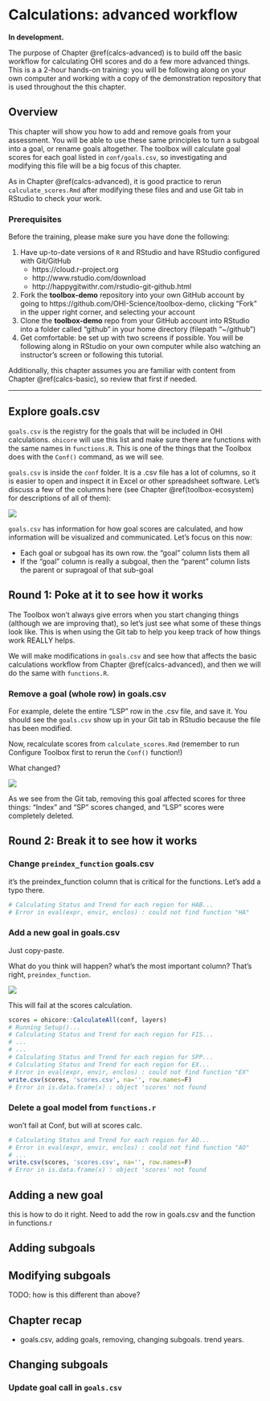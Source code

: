 # Calculations: advanced workflow {#calcs-advanced}

**In development.** 

The purpose of Chapter \@ref(calcs-advanced) is to build off the basic workflow for calculating OHI scores and do a few more advanced things. This is a a 2-hour hands-on training: you will be following along on your own computer and working with a copy of the demonstration repository that is used throughout the this chapter.

## Overview

This chapter will show you how to add and remove goals from your assessment. You will be able to use these same principles to turn a subgoal into a goal, or rename goals altogether. The toolbox will calculate goal scores for each goal listed in `conf/goals.csv`, so investigating and modifying this file will be a big focus of this chapter. 

As in Chapter \@ref(calcs-advanced), it is good practice to rerun `calculate_scores.Rmd` after modifying these files and and use Git tab in RStudio to check your work. 

<!---TODO: add commits, sync to this. we'll also be reverting a lot as we test things. --->

### Prerequisites

Before the training, please make sure you have done the following: 

1. Have up-to-date versions of `R` and RStudio and have RStudio configured with Git/GitHub <!--- TODO (Chapter \@ref(datascience))--->
    - https://cloud.r-project.org
    - http://www.rstudio.com/download 
    - http://happygitwithr.com/rstudio-git-github.html 
1. Fork the **toolbox-demo** repository into your own GitHub account by going to https://github.com/OHI-Science/toolbox-demo, clicking "Fork" in the upper right corner, and selecting your account
1. Clone the **toolbox-demo** repo from your GitHub account into RStudio into a folder called "github" in your home directory (filepath "~/github")
1. Get comfortable: be set up with two screens if possible. You will be following along in RStudio on your own computer while also watching an instructor's screen or following this tutorial.

Additionally, this chapter assumes you are familiar with content from Chapter \@ref(calcs-basic), so review that first if needed. 

----

## Explore goals.csv

`goals.csv` is the registry for the goals that will be included in OHI calculations. `ohicore` will use this list and make sure there are functions with the same names in `functions.R`. This is one of the things that the Toolbox does with the `Conf()` command, as we will see.

`goals.csv` is inside the `conf` folder. It is a .csv file has a lot of columns, so it is easier to open and inspect it in Excel or other spreadsheet software. Let's discuss a few of the columns here (see Chapter \@ref(toolbox-ecosystem) for descriptions of all of them): 

![](https://docs.google.com/drawings/d/e/2PACX-1vRtfUuMpuS49gBTIKRYDsdMmG_0S8V9vxsaaUNQjX-EFn0HnO8xvPygmCDIBRY4JsMluzNBiTYZUv9B/pub?w=960&h=336)

`goals.csv` has information for how goal scores are calculated, and how information will be visualized and communicated. Let's focus on this now: 

- Each goal or subgoal has its own row. the "goal" column lists them all
- If the "goal" column is really a subgoal, then the "parent" column lists the parent or supragoal of that sub-goal

<!--- 
This is where it happens:
```r
conf = ohicore::Conf('conf')
```

TODO ohicore: Conf() should check that all entries in goals.csv are present in functions.r, but it doesn't. 
--->

## Round 1: Poke at it to see how it works

The Toolbox won't always give errors when you start changing things (although we are improving that), so let's just see what some of these things look like. This is when using the Git tab to help you keep track of how things work REALLY helps.

We will make modifications in `goals.csv` and see how that affects the basic calculations workflow from Chapter \@ref(calcs-advanced), and then we will do the same with `functions.R`.

### Remove a goal (whole row) in goals.csv

For example, delete the entire "LSP" row in the .csv file, and save it. You should see the `goals.csv` show up in your Git tab in RStudio because the file has been modified. 

Now, recalculate scores from `calculate_scores.Rmd` (remember to run Configure Toolbox first to rerun the `Conf()` function!)  

What changed?

![](https://docs.google.com/drawings/d/19e7TVvpjUql46afZ38fXfkeKQ5sIkxXSnRIbJjxBzkk/pub?w=960&h=528)

As we see from the Git tab, removing this goal affected scores for three things: "Index" and "SP" scores changed, and "LSP" scores were completely deleted.

<!---TODO: for both a goal and subgoal --->

## Round 2: Break it to see how it works

### Change `preindex_function` goals.csv

it's the preindex_function column that is critical for the functions. 
Let's add a typo there. 

```r
# Calculating Status and Trend for each region for HAB...
# Error in eval(expr, envir, enclos) : could not find function "HA"
```


### Add a new goal in goals.csv

Just copy-paste. 

What do you think will happen? what's the most important column? That's right, `preindex_function`.

![](https://docs.google.com/drawings/d/1yHSVfXvNu5hSTEa12uSD7mGQAUNDBSsgkaKYj01nEYc/pub?w=960&h=192)

This will fail at the scores calculation. 

```r
scores = ohicore::CalculateAll(conf, layers)
# Running Setup()...
# Calculating Status and Trend for each region for FIS...
# ...
# ...
# Calculating Status and Trend for each region for SPP...
# Calculating Status and Trend for each region for EX...
# Error in eval(expr, envir, enclos) : could not find function "EX"
write.csv(scores, 'scores.csv', na='', row.names=F)
# Error in is.data.frame(x) : object 'scores' not found
```

### Delete a goal model from `functions.r`

won't fail at Conf, but will at scores calc.
```r
# Calculating Status and Trend for each region for AO...
# Error in eval(expr, envir, enclos) : could not find function "AO"
# ...
write.csv(scores, 'scores.csv', na='', row.names=F)
# Error in is.data.frame(x) : object 'scores' not found
```

## Adding a new goal

this is how to do it right. Need to add the row in goals.csv and the function in functions.r

## Adding subgoals

## Modifying subgoals
TODO: how is this different than above?



## Chapter recap

- goals.csv, adding goals, removing, changing subgoals. trend years. 

## Changing subgoals 

### Update goal call in `goals.csv`

<!---TODISCUSS: maybe this detail should go somewhere else and then just referenced here? Because will also need this information referenced in the ## Removing Goals and ## Changing Subgoals sections --->

<!--- NOTE: this is where we'll talk about adding/removing goals/subgoals, and goals.csv. First will talk to Mel about goals.csv's future: maybe having them just written in functions.r, and have ohicore pull from that to make a full list --->

<!---
`goals.csv` in the `conf` folder provides input information for `functions.r`, particularly about function calls. These are indicated by two columns: *preindex_function* (functions for all goals that do not have sub-goals, and functions for all sub-goals) and *postindex_function* (functions for goals with sub-goals).

In the `preindex_fuction`, you could specify variables such as _status_year_ and _trend_year_, which you can call in your goal function. Note that it is not necessary to specify those variables. If you do not use them in your function as in the CS example, you could delete those variables in `preindex_function`.


_Changing goal weights will be done here by editing the value in the *weight* column. Weights do not need to be 0-1 or add up to 10; weights will be scaled as a proportion of the number of goals assessed. The ten goals are weighted equally by default._


![](https://docs.google.com/drawings/d/17BgYSw2sHbZvHNjUqBlTG-kCOAAn7o6a65O37s0S_es/pub?h=500)

![](https://docs.google.com/drawings/d/1o2wtJ9KCPDyGPH9Y4unmALG6BlxX9lmJ_PakDDiQrLo/pub?h=500)


Add sections or new chapter about 
Pressures/Resil:

- ohicore will calculate pressures and resilience for you. 
- it does so by taking the data layers listed in the matrix (they are data layers similar to those for status: they need values for each region) and calculating scores that will then affect the goals indicated in the matrix.
- what the matrix means, it's a 3D matrix
- that you still need to data for each indicator in the matrix. 
- to substitute data behind an existing data layer, proceed as in calcs_basic
- to add a new layer, you'll need to prepare data, save in layers, register in layers.csv and scenario_data_years.csv, but then also: in the matrix, identify which goals are affected. For global, this was based on many references (see S28 in original Halpern et al. 2012 SOM): you can use this as well, or references of your own. Finally, you'll need to weight them. 
- **(leverge description from http://ohi-science.org/manual/#modifying-pressures-and-resilience)**





--->

